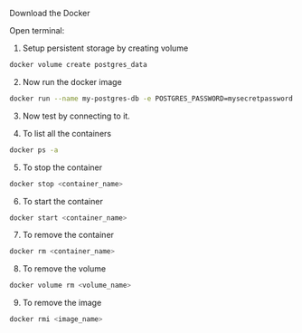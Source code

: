 Download the Docker

Open terminal:

1. Setup persistent storage by creating volume

```sh
docker volume create postgres_data
```

2. Now run the docker image

```sh
docker run --name my-postgres-db -e POSTGRES_PASSWORD=mysecretpassword -p 5432:5432 -v postgres_data:/var/lib/postgresql/data -d postgres
```

3. Now test by connecting to it.

4. To list all the containers

```sh
docker ps -a
```

5. To stop the container

```sh
docker stop <container_name>
```

6. To start the container

```sh
docker start <container_name>
```

7. To remove the container

```sh
docker rm <container_name>
```

8. To remove the volume

```sh
docker volume rm <volume_name>
```

9. To remove the image

```sh
docker rmi <image_name>
```

